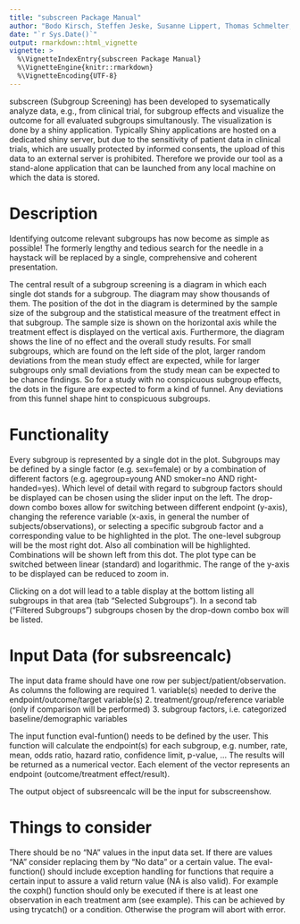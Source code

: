 ```yaml
---
title: "subscreen Package Manual"
author: "Bodo Kirsch, Steffen Jeske, Susanne Lippert, Thomas Schmelter, Christoph Muysers, Hermann Kulmann"
date: "`r Sys.Date()`"
output: rmarkdown::html_vignette
vignette: >
  %\VignetteIndexEntry{subscreen Package Manual}
  %\VignetteEngine{knitr::rmarkdown}
  %\VignetteEncoding{UTF-8}
---
```


subscreen (Subgroup Screening) has been developed to sysematically analyze data, e.g., from clinical trial, for subgroup effects and visualize the outcome for all evaluated subgroups simultanously.
The visualization is done by a shiny application. Typically Shiny applications are hosted on a dedicated shiny server, but due to the sensitivity of patient data in clinical trials, which are usually protected by informed consents, the upload of this data to an external server is prohibited. Therefore we provide our tool as a stand-alone application that can be launched from any local machine on which the data is stored. 

# Description

Identifying outcome relevant subgroups has now become as simple as possible! The formerly lengthy and tedious search for the needle in a haystack will be replaced by a single, comprehensive and coherent presentation.

The central result of a subgroup screening is a diagram in which each single dot stands for a subgroup. The diagram may show thousands of them. The position of the dot in the diagram is determined by the sample size of the subgroup and the statistical measure of the treatment effect in that subgroup. The sample size is shown on the horizontal axis while the treatment effect is displayed on the vertical axis. Furthermore, the diagram shows the line of no effect and the overall study results. For small subgroups, which are found on the left side of the plot, larger random deviations from the mean study effect are expected, while for larger subgroups only small deviations from the study mean can be expected to be chance findings.
So for a study with no conspicuous subgroup effects, the dots in the figure are expected to form a kind of funnel. Any deviations from this funnel shape hint to conspicuous subgroups.

# Functionality

Every subgroup is represented by a single dot in the plot.  Subgroups may be defined by a single factor (e.g. sex=female) or by a combination  of different factors (e.g. agegroup=young AND smoker=no AND right-handed=yes). Which level of detail with regard to subgroup factors should be displayed  can be chosen using the slider input on the left.
The drop-down combo boxes allow for switching between different endpoint (y-axis),  changing the reference variable (x-axis, in general the number of subjects/observations), or selecting a specific subgroub factor and a corresponding value to be highlighted in the plot. The one-level subgroup will be the most right dot.
Also all combination will be highlighted. Combinations will be shown left from this dot. The plot type can be switched between linear (standard) and logarithmic. The range of the y-axis to be displayed can be reduced to zoom in.
 
Clicking on a dot will lead to a table display at the bottom listing all subgroups in that area (tab "Selected Subgroups"). In a second tab ("Filtered Subgroups") subgroups chosen by the drop-down combo box will be listed.
 
# Input Data (for subsreencalc)

The input data frame should have one row per subject/patient/observation.
As columns the following are required
  1. variable(s) needed to derive the endpoint/outcome/target variable(s) 
  2. treatment/group/reference variable (only if comparison will be performed)
  3. subgroup factors, i.e. categorized baseline/demographic variables
 
The input function eval-funtion() needs to be defined by the user.
This function will calculate the endpoint(s) for each subgroup, 
e.g. number, rate, mean, odds ratio, hazard ratio, confidence limit, p-value, ...
The results will be returned as a numerical vector. Each element of the vector represents 
an endpoint (outcome/treatment effect/result).
 

The output object of subsreencalc will be the input for subscreenshow.

# Things to consider

There should be no "NA" values in the input data set. If there are values "NA" consider replacing them by "No data" or a certain value. The eval-function() should include exception handling for functions that require  a certain input to assure a valid return value (NA is also valid). For example the coxph() function should only be executed if there is at least one observation in each treatment arm (see example). This can be achieved by using trycatch() or a condition. Otherwise the program will abort with error. 
